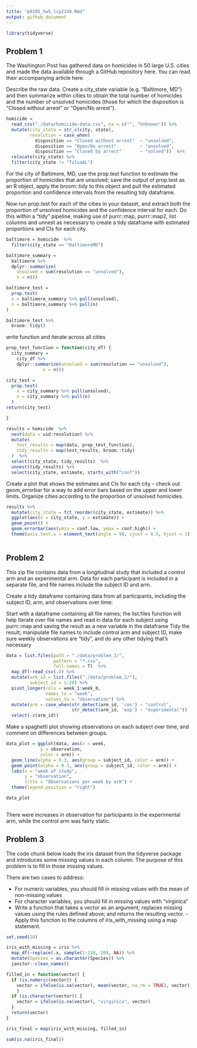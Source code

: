 ```yaml
---
title: "p8105_hw5_lcp2148.Rmd"
output: github_document
---
```


```r
library(tidyverse)
```

## Problem 1

The Washington Post has gathered data on homicides in 50 large U.S. cities and made the data available through a GitHub repository here. You can read their accompanying article here.

Describe the raw data. Create a city_state variable (e.g. “Baltimore, MD”) and then summarize within cities to obtain the total number of homicides and the number of unsolved homicides (those for which the disposition is “Closed without arrest” or “Open/No arrest”).


```r

homicide = 
  read_csv("./data/homicide-data.csv", na = c("", "Unknown")) %>%
  mutate(city_state = str_c(city, state), 
         resolution = case_when(
           disposition == "Closed without arrest"  ~ "unsolved", 
           disposition == "Open/No arrest"         ~ "unsolved", 
           disposition == "Closed by arrest"       ~ "solved"))  %>%
  relocate(city_state) %>%
  filter(city_state != "TulsaAL")

```


For the city of Baltimore, MD, use the prop.test function to estimate the proportion of homicides that are unsolved; save the output of prop.test as an R object, apply the broom::tidy to this object and pull the estimated proportion and confidence intervals from the resulting tidy dataframe.

Now run prop.test for each of the cities in your dataset, and extract both the proportion of unsolved homicides and the confidence interval for each. Do this within a “tidy” pipeline, making use of purrr::map, purrr::map2, list columns and unnest as necessary to create a tidy dataframe with estimated proportions and CIs for each city.


```r

baltimore = homicide  %>%
  filter(city_state == "BaltimoreMD")

baltimore_summary = 
  baltimore %>%
  dplyr::summarize(
    unsolved = sum(resolution == "unsolved"), 
    n = n())

baltimore_test =
  prop.test(
  x = baltimore_summary %>% pull(unsolved), 
  n = baltimore_summary %>% pull(n)
)

baltimore_test %>%
  broom::tidy()

```

write function and iterate across all cities


```r

prop_test_function = function(city_df) {
  city_summary = 
    city_df %>%
    dplyr::summarize(unsolved = sum(resolution == "unsolved"),
              n = n())

city_test = 
  prop.test(
    x = city_summary %>% pull(unsolved), 
    n = city_summary %>% pull(n)
  )
return(city_test)

}

results = homicide  %>%
  nest(data = uid:resolution) %>%
  mutate(
    test_results = map(data, prop_test_function), 
    tidy_results = map(test_results, broom::tidy)
  )  %>%
  select(city_state, tidy_results)  %>%
  unnest(tidy_results) %>%
  select(city_state, estimate, starts_with("conf")) 

```


Create a plot that shows the estimates and CIs for each city – check out geom_errorbar for a way to add error bars based on the upper and lower limits. Organize cities according to the proportion of unsolved homicides.



```r

results %>% 
  mutate(city_state = fct_reorder(city_state, estimate)) %>% 
  ggplot(aes(x = city_state, y = estimate)) +
  geom_point() +
  geom_errorbar(aes(ymin = conf.low, ymax = conf.high)) +
  theme(axis.text.x = element_text(angle = 90, vjust = 0.5, hjust = 1))
  

```



## Problem 2

This zip file contains data from a longitudinal study that included a control arm and an experimental arm. Data for each participant is included in a separate file, and file names include the subject ID and arm.

Create a tidy dataframe containing data from all participants, including the subject ID, arm, and observations over time:

Start with a dataframe containing all file names; the list.files function will help
Iterate over file names and read in data for each subject using purrr::map and saving the result as a new variable in the dataframe
Tidy the result; manipulate file names to include control arm and subject ID, make sure weekly observations are “tidy”, and do any other tidying that’s necessary

```r

data = list.files(path = "./data/problem_2/", 
                  pattern = "*.csv",
                  full.names = T)  %>% 
  map_df(~read_csv(.)) %>% 
  mutate(arm_id = list.files("./data/problem_2/"), 
         subject_id = 1:20) %>% 
  pivot_longer(cols = week_1:week_8, 
               names_to = "week", 
               values_to = "observation") %>% 
  mutate(arm = case_when(str_detect(arm_id, 'con') ~ "control",
                         str_detect(arm_id, 'exp') ~ "experimental"))  %>% 
  select(-c(arm_id))

```


Make a spaghetti plot showing observations on each subject over time, and comment on differences between groups.


```r

data_plot = ggplot(data, aes(x = week, 
             y = observation,
             color = arm)) +
  geom_line(alpha = 0.3, aes(group = subject_id, color = arm)) +
  geom_point(alpha = 0.3, aes(group = subject_id, color = arm)) +
  labs(x = "week of study", 
       y = "observation", 
       title = "Observations per week by arm") +
  theme(legend.position = "right")

data_plot
  
```

There were increases in observation for participants in the experimental arm, while the control arm was fairly static. 


## Problem 3

The code chunk below loads the iris dataset from the tidyverse package and introduces some missing values in each column. The purpose of this problem is to fill in those missing values.

There are two cases to address:

- For numeric variables, you should fill in missing values with the mean of non-missing values
- For character variables, you should fill in missing values with "virginica"
- Write a function that takes a vector as an argument; replaces missing values using the rules defined above; and returns the resulting vector. - Apply this function to the columns of iris_with_missing using a map statement.



```r

set.seed(10)

iris_with_missing = iris %>%
  map_df(~replace(.x, sample(1:150, 20), NA)) %>%
  mutate(Species = as.character(Species)) %>% 
  janitor::clean_names()

filled_in = function(vector) {
  if (is.numeric(vector)) {
    vector = ifelse(is.na(vector), mean(vector, na.rm = TRUE), vector)
    }
  if (is.character(vector)) {
    vector = ifelse(is.na(vector), "virginica", vector)
  }
  return(vector)
}

iris_final = map(iris_with_missing, filled_in) 

sum(is.na(iris_final))

```



